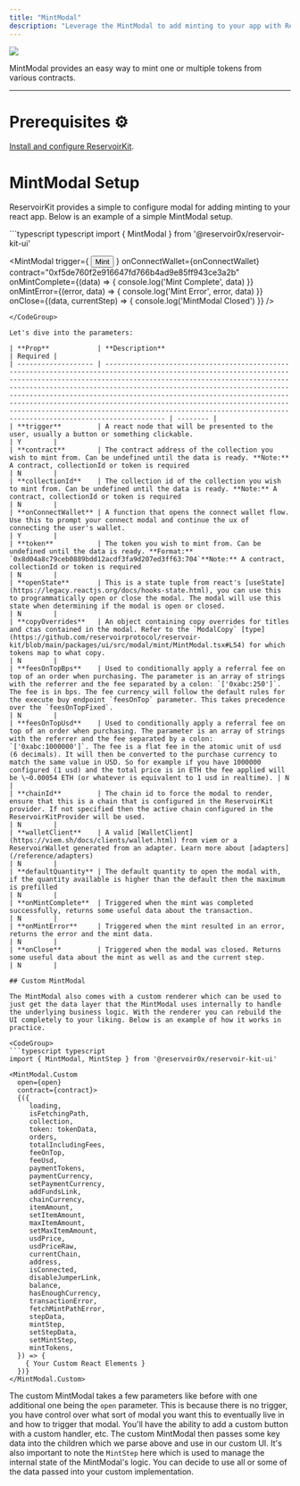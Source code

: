 ```yaml
---
title: "MintModal"
description: "Leverage the MintModal to add minting to your app with ReservoirKit."
---
```


![](/images/reference/bb9306d-image.png)

MintModal provides an easy way to mint one or multiple tokens from various contracts.

***

# Prerequisites ⚙️

[Install and configure ReservoirKit](/reference/installing-reservoirkit).

# MintModal Setup

ReservoirKit provides a simple to configure modal for adding minting to your react app. Below is an example of a simple MintModal setup.

<CodeGroup>
  ```typescript typescript
  import { MintModal } from '@reservoir0x/reservoir-kit-ui'

  <MintModal
    trigger={
        <button>
        	Mint
        </button>
      }
  	onConnectWallet={onConnectWallet}
    contract="0xf5de760f2e916647fd766b4ad9e85ff943ce3a2b"
    onMintComplete={(data) => {
      console.log('Mint Complete', data)
    }}
    onMintError={(error, data) => {
      console.log('Mint Error', error, data)
    }}
    onClose={(data, currentStep) => {
      console.log('MintModal Closed')
    }}
  />
  ```
</CodeGroup>

Let's dive into the parameters:

| **Prop**            | **Description**                                                                                                                                                                                                                                                                                                                                                                                                                                                                                                           | Required |
| ------------------- | ------------------------------------------------------------------------------------------------------------------------------------------------------------------------------------------------------------------------------------------------------------------------------------------------------------------------------------------------------------------------------------------------------------------------------------------------------------------------------------------------------------------------- | -------- |
| **trigger**         | A react node that will be presented to the user, usually a button or something clickable.                                                                                                                                                                                                                                                                                                                                                                                                                                 | Y        |
| **contract**        | The contract address of the collection you wish to mint from. Can be undefined until the data is ready. **Note:** A contract, collectionId or token is required                                                                                                                                                                                                                                                                                                                                                           | N        |
| **collectionId**    | The collection id of the collection you wish to mint from. Can be undefined until the data is ready. **Note:** A contract, collectionId or token is required                                                                                                                                                                                                                                                                                                                                                              | N        |
| **onConnectWallet** | A function that opens the connect wallet flow. Use this to prompt your connect modal and continue the ux of connecting the user's wallet.                                                                                                                                                                                                                                                                                                                                                                                 | Y        |
| **token**           | The token you wish to mint from. Can be undefined until the data is ready. **Format:** `0x8d04a8c79ceb0889bdd12acdf3fa9d207ed3ff63:704`**Note:** A contract, collectionId or token is required                                                                                                                                                                                                                                                                                                                            | N        |
| **openState**       | This is a state tuple from react's [useState](https://legacy.reactjs.org/docs/hooks-state.html), you can use this to programmatically open or close the modal. The modal will use this state when determining if the modal is open or closed.                                                                                                                                                                                                                                                                             | N        |
| **copyOverrides**   | An object containing copy overrides for titles and ctas contained in the modal. Refer to the `ModalCopy` [type](https://github.com/reservoirprotocol/reservoir-kit/blob/main/packages/ui/src/modal/mint/MintModal.tsx#L54) for which tokens map to what copy.                                                                                                                                                                                                                                                             | N        |
| **feesOnTopBps**    | Used to conditionally apply a referral fee on top of an order when purchasing. The parameter is an array of strings with the referrer and the fee separated by a colon: `['0xabc:250']`. The fee is in bps. The fee currency will follow the default rules for the execute buy endpoint `feesOnTop` parameter. This takes precedence over the `feesOnTopFixed`.                                                                                                                                                           | N        |
| **feesOnTopUsd**    | Used to conditionally apply a referral fee on top of an order when purchasing. The parameter is an array of strings with the referrer and the fee separated by a colon: `['0xabc:1000000']`. The fee is a flat fee in the atomic unit of usd (6 decimals). It will then be converted to the purchase currency to match the same value in USD. So for example if you have 1000000 configured (1 usd) and the total price is in ETH the fee applied will be \~0.00054 ETH (or whatever is equivalent to 1 usd in realtime). | N        |
| **chainId**         | The chain id to force the modal to render, ensure that this is a chain that is configured in the ReservoirKit provider. If not specified then the active chain configured in the ReservoirKitProvider will be used.                                                                                                                                                                                                                                                                                                       | N        |
| **walletClient**    | A valid [WalletClient](https://viem.sh/docs/clients/wallet.html) from viem or a ReservoirWallet generated from an adapter. Learn more about [adapters](/reference/adapters)                                                                                                                                                                                                                                                                                                                                               | N        |
| **defaultQuantity** | The default quantity to open the modal with, if the quantity available is higher than the default then the maximum is prefilled                                                                                                                                                                                                                                                                                                                                                                                           | N        |
| **onMintComplete**  | Triggered when the mint was completed successfully, returns some useful data about the transaction.                                                                                                                                                                                                                                                                                                                                                                                                                       | N        |
| **onMintError**     | Triggered when the mint resulted in an error, returns the error and the mint data.                                                                                                                                                                                                                                                                                                                                                                                                                                        | N        |
| **onClose**         | Triggered when the modal was closed. Returns some useful data about the mint as well as and the current step.                                                                                                                                                                                                                                                                                                                                                                                                             | N        |

## Custom MintModal

The MintModal also comes with a custom renderer which can be used to just get the data layer that the MintModal uses internally to handle the underlying business logic. With the renderer you can rebuild the UI completely to your liking. Below is an example of how it works in practice.

<CodeGroup>
  ```typescript typescript
  import { MintModal, MintStep } from '@reservoir0x/reservoir-kit-ui'

  <MintModal.Custom
    open={open}
    contract={contract}>
    {({
       loading,
       isFetchingPath,
       collection,
       token: tokenData,
       orders,
       totalIncludingFees,
       feeOnTop,
       feeUsd,
       paymentTokens,
       paymentCurrency,
       setPaymentCurrency,
       addFundsLink,
       chainCurrency,
       itemAmount,
       setItemAmount,
       maxItemAmount,
       setMaxItemAmount,
       usdPrice,
       usdPriceRaw,
       currentChain,
       address,
       isConnected,
       disableJumperLink,
       balance,
       hasEnoughCurrency,
       transactionError,
       fetchMintPathError,
       stepData,
       mintStep,
       setStepData,
       setMintStep,
       mintTokens,
    }) => {
      { Your Custom React Elements }
    })}
  </MintModal.Custom>
  ```
</CodeGroup>

The custom MintModal takes a few parameters like before with one additional one being the `open` parameter. This is because there is no trigger, you have control over what sort of modal you want this to eventually live in and how to trigger that modal. You'll have the ability to add a custom button with a custom handler, etc. The custom MintModal then passes some key data into the children which we parse above and use in our custom UI. It's also important to note the `MintStep` here which is used to manage the internal state of the MintModal's logic. You can decide to use all or some of the data passed into your custom implementation.

